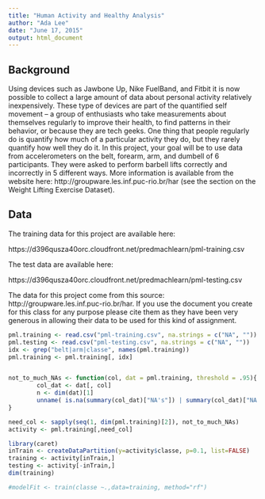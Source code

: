 ```yaml
---
title: "Human Activity and Healthy Analysis"
author: "Ada Lee"
date: "June 17, 2015"
output: html_document
---
```


## Background  

Using devices such as Jawbone Up, Nike FuelBand, and Fitbit it is now possible to collect a large amount of data about personal activity relatively inexpensively. These type of devices are part of the quantified self movement – a group of enthusiasts who take measurements about themselves regularly to improve their health, to find patterns in their behavior, or because they are tech geeks. One thing that people regularly do is quantify how much of a particular activity they do, but they rarely quantify how well they do it. In this project, your goal will be to use data from accelerometers on the belt, forearm, arm, and dumbell of 6 participants. They were asked to perform barbell lifts correctly and incorrectly in 5 different ways. More information is available from the website here: http://groupware.les.inf.puc-rio.br/har (see the section on the Weight Lifting Exercise Dataset). 

## Data

The training data for this project are available here: 

https://d396qusza40orc.cloudfront.net/predmachlearn/pml-training.csv

The test data are available here: 

https://d396qusza40orc.cloudfront.net/predmachlearn/pml-testing.csv

The data for this project come from this source: http://groupware.les.inf.puc-rio.br/har. If you use the document you create for this class for any purpose please cite them as they have been very generous in allowing their data to be used for this kind of assignment. 


```r
pml.training <- read.csv("pml-training.csv", na.strings = c("NA", ""))
pml.testing <- read.csv("pml-testing.csv", na.strings = c("NA", ""))
idx <- grep("belt|arm|classe", names(pml.training))
pml.training <- pml.training[, idx]


not_to_much_NAs <- function(col, dat = pml.training, threshold = .95){
        col_dat <- dat[, col]
        n <- dim(dat)[1]
        unname( is.na(summary(col_dat)["NA's"]) | summary(col_dat)["NA's"]/ n < threshold )
}

need_col <- sapply(seq(1, dim(pml.training)[2]), not_to_much_NAs)
activity <- pml.training[,need_col]

library(caret)
inTrain <- createDataPartition(y=activity$classe, p=0.1, list=FALSE)
training <- activity[inTrain,] 
testing <- activity[-inTrain,] 
dim(training)

#modelFit <- train(classe ~.,data=training, method="rf")

```